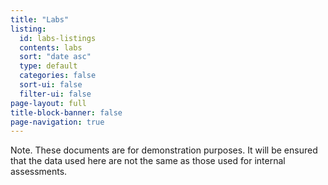 ```yaml
---
title: "Labs"
listing:
  id: labs-listings
  contents: labs
  sort: "date asc"
  type: default
  categories: false
  sort-ui: false
  filter-ui: false
page-layout: full
title-block-banner: false
page-navigation: true
---
```


Note. These documents are for demonstration purposes. It will be ensured that the data used here are not the same as those used for internal assessments.

::: {#labs-listings}
:::
